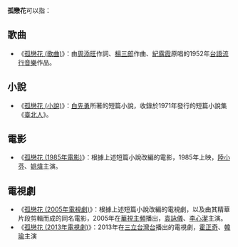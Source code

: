 '''孤戀花'''可以指：
== 歌曲 == 
* 《[[孤戀花_(歌曲)|孤戀花 (歌曲)]]》：由[[周添旺|周添旺]]作詞、[[楊三郎_(作曲家)|楊三郎]]作曲、[[紀露霞|紀露霞]]原唱的1952年[[台語流行音樂|台語流行音樂]]作品。
== 小說 ==
* 《[[孤戀花_(小說)|孤戀花 (小說)]]》：[[白先勇|白先勇]]所著的短篇小說，收錄於1971年發行的短篇小說集《[[臺北人|臺北人]]》。
== 電影 ==
* 《[[孤戀花_(1985年電影)|孤戀花 (1985年電影)]]》：根據上述短篇小說改編的電影，1985年上映，[[陸小芬|陸小芬]]、[[姚煒|姚煒]]主演。
== 電視劇 ==
* 《[[孤戀花_(2005年電視劇)|孤戀花 (2005年電視劇)]]》：根據上述短篇小說改編的電視劇，以及由其精華片段剪輯而成的同名電影，2005年在[[華視主頻|華視主頻]]播出，[[袁詠儀|袁詠儀]]、[[李心潔|李心潔]]主演。
* 《[[孤戀花_(2013年電視劇)|孤戀花 (2013年電視劇)]]》：2013年在[[三立台灣台|三立台灣台]]播出的電視劇，[[霍正奇|霍正奇]]、[[韓瑜|韓瑜]]主演

{{disambig|G孤|Cat=三字作品消歧義}}